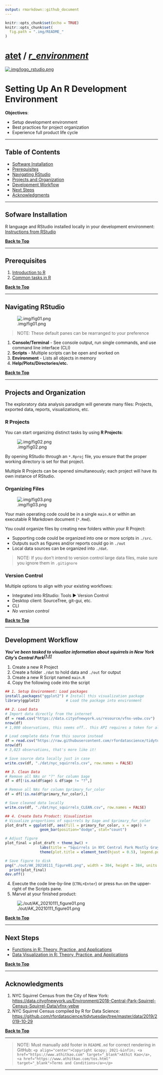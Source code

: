 ---
output: rmarkdown::github_document
---

```{r setup, include=FALSE}
knitr::opts_chunk$set(echo = TRUE)
knitr::opts_chunk$set(
  fig.path = ".img/README_"
)
```

<a name="setting-up-an-r-development-environment"></a>

# [atet](https://github.com/atet) / [**_r_environment_**](https://github.com/atet/r_environment#atet--r_environment)

[![.img/logo_rstudio.png](.img/logo_rstudio.png)](#nolink)

# Setting Up An R Development Environment

**Objectives**:

* Setup development environment
* Best practices for project organization
* Experience full product life cycle

---

<a name="table-of-contents"></a>

## Table of Contents

* [Software Installation](#software-installation)
* [Prerequisites](#prerequisites)
* [Navigating RStudio](#navigating-rstudio)
* [Projects and Organization](#projects-and-organization)
* [Development Workflow](#development-workflow)
* [Next Steps](#next-steps)
* [Acknowledgments](#acknowledgments)

---

<a name="software-installation"></a>

## Sofware Installation

R language and RStudio installed locally in your development environment: [Instructions from RStudio](https://rstudio.com/products/rstudio/download/#download)

[**Back to Top**](#table-of-contents)

---

<a name="prerequisites"></a>

## Prerequisites

1. [Introduction to R](https://github.com/atet/learn/blob/master/programming/README.md#atet--learn--programming)
2. [Common tasks in R](https://github.com/atet/rmd_tutorial/blob/main/README.md#atet--rmd_tutorial)

[**Back to Top**](#table-of-contents)

---

<a name="navigating-rstudio"></a>

## Navigating RStudio

![.img/fig01.png](.img/fig01.png)

> NOTE: These default panes can be rearranged to your preference

1. **Console/Terminal** - See console output, run single commands, and use command line interface (CLI)
2. **Scripts** - Multiple scripts can be open and worked on
3. **Environment** - Lists all objects in memory
4. **Help/Plots/Directories/etc.**

[**Back to Top**](#table-of-contents)

---

<a name="projects-and-organization"></a>

## Projects and Organization

The exploratory data analysis paradigm will generate many files: Projects, exported data, reports, visualizations, etc.

### R Projects

You can start organizing distinct tasks by using **R Projects**:

![.img/fig02.png](.img/fig02.png)

By opening RStudio through an `*.Rproj` file, you ensure that the proper working directory is set for that project.

Multiple R Projects can be opened simultaneously; each project will have its own instance of RStudio.

### Organizing Files

![.img/fig03.png](.img/fig03.png)

Your main operating code could be in a single `main.R` or within an executable R Markdown document (`*.Rmd`).

You could organize files by creating new folders within your R Project:

* Supporting code could be organized into one or more scripts in `./src`.
* Outputs such as figures and/or reports could go in `./out`
* Local data sources can be organized into `./dat`.

> NOTE: If you don't intend to version control large data files, make sure you ignore them in `.gitignore`

### Version Control

Multiple options to align with your existing workflows:

* Integrated into RStudio: Tools ► Version Control
* Desktop client: SourceTree, git-gui, etc.
* CLI
* _No version control_

[**Back to Top**](#table-of-contents)

---

<a name="development-workflow"></a>

## Development Workflow

**_You've been tasked to visualize information about squirrels in New York City's Central Park<sup>[[1,2]](#acknowledgments)</sup>_**

1. Create a new R Project
2. Create a folder `./dat` to hold data and `./out` for output
3. Create a new R Script named `main.R`
4. Copy the following code into the script

```r
## 1. Setup Environment: Load packages
install.packages("ggplot2") # Install this visualization package
library(ggplot2)            # Load the package into environment

## 2. Load Data
# Import data directly from the internet
df = read.csv("https://data.cityofnewyork.us/resource/vfnx-vebw.csv")
nrow(df)
# 1,000 observations, this seems off.. this API requires a token for all of the data...

# Load complete data from this source instead
df = read.csv("https://raw.githubusercontent.com/rfordatascience/tidytuesday/master/data/2019/2019-10-29/nyc_squirrels.csv")
nrow(df)
# 3,023 observations, that's more like it!

# Save source data locally just in case
write.csv(df, "./dat/nyc_squirrels.csv", row.names = FALSE)

## 3. Clean Data
# Remove all NAs or "?" for column $age
df = df[!is.na(df$age) & df$age != "?",]

# Remove all NAs for column $primary_fur_color
df = df[!is.na(df$primary_fur_color),]

# Save cleaned data locally
write.csv(df, "./dat/nyc_squirrels_CLEAN.csv", row.names = FALSE)

## 4. Create Data Product: Visualization
# Visualize proportions of squirrels by $age and $primary_fur_color
plot_draft = ggplot(df, aes(fill = primary_fur_color, x = age)) + 
                geom_bar(position="dodge", stat="count")

# Adjust figure
plot_final = plot_draft + theme_bw() +
                labs(title = "Squirrels in NYC Central Park Mostly Gray", x = "Age", y = "Count", fill = "Fur Color:") +
                theme(plot.title = element_text(hjust = 0.5), legend.position = "top")

# Save figure to disk
png("./out/AK_20210111_figure01.png", width = 384, height = 384, units = "px", res = 92)
  print(plot_final)
dev.off()
```

4. Execute the code line-by-line (`CTRL+Enter`) or press `Run` on the upper-right of the Scripts pane.
5. Marvel at your finished product:

![./out/AK_20210111_figure01.png](./out/AK_20210111_figure01.png)

[**Back to Top**](#table-of-contents)

---

<a name="next-steps"></a>

## Next Steps

* [Functions in R: Theory, Practice, and Applications](https://github.com/atet/learn#computer-science)
* [Data Visualization in R: Theory, Practice, and Applications](https://github.com/atet/learn#data-science)

[**Back to Top**](#table-of-contents)

---

<a name="acknowledgments"></a>

## Acknowledgments

1. NYC Squirrel Census from the City of New York: [https://data.cityofnewyork.us/Environment/2018-Central-Park-Squirrel-Census-Squirrel-Data/vfnx-vebw](https://data.cityofnewyork.us/Environment/2018-Central-Park-Squirrel-Census-Squirrel-Data/vfnx-vebw)
2. NYC Squirrel Census compiled by R for Data Science: [https://github.com/rfordatascience/tidytuesday/tree/master/data/2019/2019-10-29](https://github.com/rfordatascience/tidytuesday/tree/master/data/2019/2019-10-29)

[**Back to Top**](#table-of-contents)

---

> NOTE: Must manually add footer in `README.md` for correct rendering in GitHub: `<p align="center">Copyright &copy; 2021-&infin; <a href="https://www.athitkao.com" target="_blank">Athit Kao</a>, <a href="https://www.athitkao.com/tos.html" target="_blank">Terms and Conditions</a></p>`

---